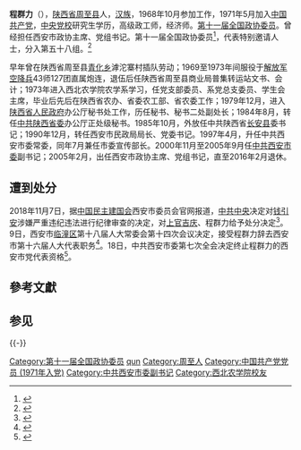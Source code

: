'''程群力'''（{{bd|1952年|4月|}}），[[陕西省|陕西省]][[周至县|周至县]]人，[[汉族|汉族]]，1968年10月参加工作，1971年5月加入[[中国共产党|中国共产党]]，[[中共中央党校|中央党校]]研究生学历，高级政工师，经济师。[[中国人民政治协商会议第十一届全国委员会委员名单|第十一届全国政协委员]]。曾经担任西安市政协主席、党组书记。第十一届全国政协委员<ref>{{cite news|url=http://www.indaa.com.cn/zt/2009qglh/zxzs/200903/t20090303_127573.html|title=中国人民政治协商会议第十一届全国委员会委员名单(共2237人，2008年1月25日政协第十届全国委员会常务委员会第二十次会议通过)|date=2008-01-25|newspaper=新华社|accessdate=2013-04-09|deadurl=yes|archiveurl=https://web.archive.org/web/20130928014403/http://www.indaa.com.cn/zt/2009qglh/zxzs/200903/t20090303_127573.html|archivedate=2013年9月28日}}</ref>，代表特别邀请人士，分入第五十八组。<ref>{{cite news|url=http://www.cppcc.gov.cn/CMS/wylibary/showJcwyxtInfoWylibary.action?tabJcwyxt.guid=11W0021650&wytype=wjwy|title=全国政协信息-程群力|newspaper=政协全国委员会|accessdate=2013-04-11|archive-date=2015-06-20|archive-url=https://web.archive.org/web/20150620204458/http://www.cppcc.gov.cn/CMS/wylibary/showJcwyxtInfoWylibary.action?tabJcwyxt.guid=11W0021650&wytype=wjwy|dead-url=no}}</ref>

早年曾在陕西省周至县[[青化镇_(周至县)|青化乡]]滹沱寨村插队劳动；1969至1973年间服役于[[中国人民解放军空降兵军|解放军空降兵]]43师127团直属炮连，退伍后任陕西省周至县商业局普集转运站文书、会计；1973年进入西北农学院农学系学习，任党支部委员、系党总支委员、学生会主席，毕业后先后在陕西省农办、省委农工部、省农委工作；1979年12月，进入[[陕西省人民政府|陕西省人民政府]]办公厅秘书处工作，历任秘书、秘书二处副处长；1984年8月，转任[[中国共产党陕西省委员会|中共陕西省委]]办公厅正处级秘书。1985年10月，外放任中共陕西省[[長安縣|长安县]]委书记；1990年12月，转任西安市民政局局长、党委书记。1997年4月，升任中共西安市委常委，同年7月兼任市委宣传部长。2000年11月至2005年9月任[[中共西安市委|中共西安市委]]副书记；2005年2月，出任西安市政协主席、党组书记，直至2016年2月退休。

==遭到处分==
2018年11月7日，据[[中国民主建国会|中国民主建国会]]西安市委员会官网报道，[[中国共产党中央委员会|中共中央]]决定对[[钱引安|钱引安]]涉嫌严重违纪违法进行纪律审查的决定，对[[上官吉庆|上官吉庆]]、程群力给予处分决定<ref>{{cite web|url=http://www.bjnews.com.cn/feature/2018/11/07/518812.html|title=西安市长上官吉庆、市政协原主席程群力已被处分|accessdate=2017-11-07|date=2017-11-07|publisher=新京报|archive-date=2018-11-07|archive-url=https://web.archive.org/web/20181107185528/http://www.bjnews.com.cn/feature/2018/11/07/518812.html|dead-url=no}}</ref>。9日，西安市[[临潼区|临潼区]]第十八届人大常委会第十四次会议决定，接受程群力辞去西安市第十六届人大代表职务<ref>{{Cite web|url=http://www.chinanews.com/gn/2018/11-09/8673383.shtml|title=上官吉庆、程群力的人大代表资格终止|accessdate=2018-11-09|date=2018-11-09|publisher=中新社|archive-date=2018-11-09|archive-url=https://web.archive.org/web/20181109234818/http://www.chinanews.com/gn/2018/11-09/8673383.shtml|dead-url=no}}</ref>。18日，中共西安市委第七次全会决定终止程群力的西安市党代表资格<ref>{{cite news|url=http://china.caixin.com/2018-11-18/101344093.html|title=上官吉庆、程群力被终止西安市党代表资格|date=2018-11-18|publisher=财新网|accessdate=2018-11-20|archive-date=2018-11-20|archive-url=https://web.archive.org/web/20181120095728/http://china.caixin.com/2018-11-18/101344093.html|dead-url=no}}</ref>。

==參考文獻==
{{reflist}}
==参见==
{{-}}
{{start box}}
{{s-ppo|cpc}}
{{s-before|[[孙清云|孙清云]]}}
{{s-title|[[中国共产党西安市委员会|中国共产党西安市委员会]]副书记|2000年11月23日－2005年9月3日}} 
{{s-after|[[陈宝根|陈宝根]]}}
{{end box}}
{{中共十九大以来的反腐败工作}}
{{DEFAULTSORT:cheng qunli}}
[[Category:第十一届全国政协委员|Category:第十一届全国政协委员]]
[[Category:程姓|qun]]
[[Category:周至人|Category:周至人]]
[[Category:中国共产党党员_(1971年入党)|Category:中国共产党党员 (1971年入党)]]
[[Category:中共西安市委副书记|Category:中共西安市委副书记]]
[[Category:西北农学院校友|Category:西北农学院校友]]